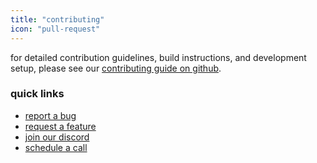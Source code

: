 ```yaml
---
title: "contributing"
icon: "pull-request"
---
```



for detailed contribution guidelines, build instructions, and development setup, please see our [contributing guide on github](https://github.com/mediar-ai/screenpipe/blob/main/CONTRIBUTING.md).

### quick links

- [report a bug](https://github.com/mediar-ai/screenpipe/issues/new?labels=bug)
- [request a feature](https://github.com/mediar-ai/screenpipe/issues/new?labels=enhancement)
- [join our discord](https://discord.gg/du9ebuw7uq)
- [schedule a call](https://cal.com/louis030195/screenpipe)
